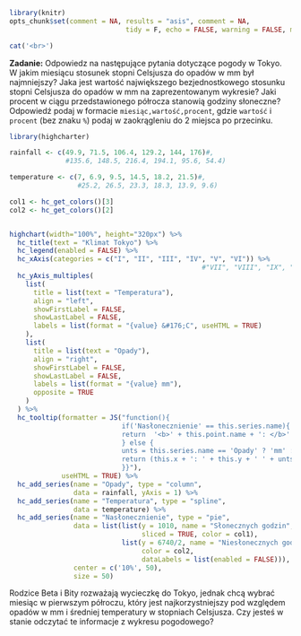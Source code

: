 ```r
library(knitr)
opts_chunk$set(comment = NA, results = "asis", comment = NA, 
							 tidy = F, echo = FALSE, warning = FALSE, message = FALSE, error = FALSE)
```

```r
cat('<br>')
```

**Zadanie:** Odpowiedz na następujące pytania dotyczące pogody w Tokyo. W jakim miesiącu stosunek stopni Celsjusza do opadów w mm był najmniejszy? Jaka jest wartość największego bezjednostkowego stosunku stopni Celsjusza do opadów w mm na zaprezentowanym wykresie? Jaki procent w ciągu przedstawionego półrocza stanowią godziny słoneczne? Odpowiedź podaj w formacie `miesiąc,wartość,procent`, gdzie `wartość` i `procent` (bez znaku `%`) podaj w zaokrągleniu do 2 miejsca po przecinku.


```r
library(highcharter)

rainfall <- c(49.9, 71.5, 106.4, 129.2, 144, 176)#,
              #135.6, 148.5, 216.4, 194.1, 95.6, 54.4)

temperature <- c(7, 6.9, 9.5, 14.5, 18.2, 21.5)#,
                 #25.2, 26.5, 23.3, 18.3, 13.9, 9.6)

col1 <- hc_get_colors()[3]
col2 <- hc_get_colors()[2]


highchart(width="100%", height="320px") %>% 
  hc_title(text = "Klimat Tokyo") %>% 
  hc_legend(enabled = FALSE) %>% 
  hc_xAxis(categories = c("I", "II", "III", "IV", "V", "VI")) %>%
  												#"VII", "VIII", "IX", "X", "XI", "XII")) %>% 
  hc_yAxis_multiples(
    list(
      title = list(text = "Temperatura"),
      align = "left",
      showFirstLabel = FALSE,
      showLastLabel = FALSE,
      labels = list(format = "{value} &#176;C", useHTML = TRUE)
    ),
    list(
      title = list(text = "Opady"),
      align = "right",
      showFirstLabel = FALSE,
      showLastLabel = FALSE,
      labels = list(format = "{value} mm"),
      opposite = TRUE
    )
  ) %>% 
  hc_tooltip(formatter = JS("function(){
                            if('Nasłonecznienie' == this.series.name){
                            return  '<b>' + this.point.name + ': </b>' + this.y
                            } else {
                            unts = this.series.name == 'Opady' ? 'mm' : '&#176;C';
                            return (this.x + ': ' + this.y + ' ' + unts)
                            }}"),
             useHTML = TRUE) %>% 
  hc_add_series(name = "Opady", type = "column",
                data = rainfall, yAxis = 1) %>% 
  hc_add_series(name = "Temperatura", type = "spline",
                data = temperature) %>% 
  hc_add_series(name = "Nasłonecznienie", type = "pie",
                data = list(list(y = 1010, name = "Słonecznych godzin",
                                 sliced = TRUE, color = col1),
                            list(y = 6740/2, name = "Niesłonecznych godzin (wliczając noce)",
                                 color = col2,
                                 dataLabels = list(enabled = FALSE))),
                center = c('10%', 50),
                size = 50)
```

Rodzice Beta i Bity rozważają wycieczkę do Tokyo, jednak chcą wybrać miesiąc w pierwszym półroczu, który jest najkorzystniejszy pod względem opadów w mm i średniej temperatury w stopniach Celsjusza. Czy jesteś w stanie odczytać te informacje z wykresu pogodowego?

